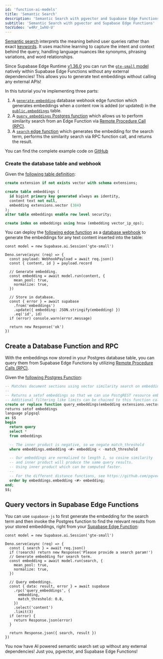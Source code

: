 ```yaml
---
id: 'function-ai-models'
title: 'Semantic Search'
description: 'Semantic Search with pgvector and Supabase Edge Functions'
subtitle: 'Semantic Search with pgvector and Supabase Edge Functions'
tocVideo: 'w4Rr_1whU-U'
---
```


[Semantic search](/docs/guides/ai/semantic-search) interprets the meaning behind user queries rather than exact [keywords](/docs/guides/ai/keyword-search). It uses machine learning to capture the intent and context behind the query, handling language nuances like synonyms, phrasing variations, and word relationships.

Since Supabase Edge Runtime [v1.36.0](https://github.com/supabase/edge-runtime/releases/tag/v1.36.0) you can run the [`gte-small` model](https://huggingface.co/Supabase/gte-small) natively within Supabase Edge Functions without any external dependencies! This allows you to generate text embeddings without calling any external APIs!

In this tutorial you're implementing three parts:

1. A [`generate-embedding`](https://github.com/supabase/supabase/tree/master/examples/ai/edge-functions/supabase/functions/generate-embedding/index.ts) database webhook edge function which generates embeddings when a content row is added (or updated) in the [`public.embeddings`](https://github.com/supabase/supabase/tree/master/examples/ai/edge-functions/supabase/migrations/20240408072601_embeddings.sql) table.
2. A [`query_embeddings` Postgres function](https://github.com/supabase/supabase/tree/master/examples/ai/edge-functions/supabase/migrations/20240410031515_vector-search.sql) which allows us to perform similarity search from an Edge Function via [Remote Procedure Call (RPC)](/docs/guides/database/functions?language=js).
3. A [`search` edge function](https://github.com/supabase/supabase/tree/master/examples/ai/edge-functions/supabase/functions/search/index.ts) which generates the embedding for the search term, performs the similarity search via RPC function call, and returns the result.

You can find the complete example code on [GitHub](https://github.com/supabase/supabase/tree/master/examples/ai/edge-functions)

### Create the database table and webhook

Given the [following table definition](https://github.com/supabase/supabase/blob/master/examples/ai/edge-functions/supabase/migrations/20240408072601_embeddings.sql):

```sql
create extension if not exists vector with schema extensions;

create table embeddings (
  id bigint primary key generated always as identity,
  content text not null,
  embedding extensions.vector (384)
);
alter table embeddings enable row level security;

create index on embeddings using hnsw (embedding vector_ip_ops);
```

You can deploy the [following edge function](https://github.com/supabase/supabase/blob/master/examples/ai/edge-functions/supabase/functions/generate-embedding/index.ts) as a [database webhook](/docs/guides/database/webhooks) to generate the embeddings for any text content inserted into the table:

```tsx
const model = new Supabase.ai.Session('gte-small')

Deno.serve(async (req) => {
  const payload: WebhookPayload = await req.json()
  const { content, id } = payload.record

  // Generate embedding.
  const embedding = await model.run(content, {
    mean_pool: true,
    normalize: true,
  })

  // Store in database.
  const { error } = await supabase
    .from('embeddings')
    .update({ embedding: JSON.stringify(embedding) })
    .eq('id', id)
  if (error) console.warn(error.message)

  return new Response('ok')
})
```

## Create a Database Function and RPC

With the embeddings now stored in your Postgres database table, you can query them from Supabase Edge Functions by utilizing [Remote Procedure Calls (RPC)](/docs/guides/database/functions?language=js).

Given the [following Postgres Function](https://github.com/supabase/supabase/blob/master/examples/ai/edge-functions/supabase/migrations/20240410031515_vector-search.sql):

```sql
-- Matches document sections using vector similarity search on embeddings
--
-- Returns a setof embeddings so that we can use PostgREST resource embeddings (joins with other tables)
-- Additional filtering like limits can be chained to this function call
create or replace function query_embeddings(embedding extensions.vector(384), match_threshold float)
returns setof embeddings
language plpgsql
as $$
begin
  return query
  select *
  from embeddings

  -- The inner product is negative, so we negate match_threshold
  where embeddings.embedding <#> embedding < -match_threshold

  -- Our embeddings are normalized to length 1, so cosine similarity
  -- and inner product will produce the same query results.
  -- Using inner product which can be computed faster.
  --
  -- For the different distance functions, see https://github.com/pgvector/pgvector
  order by embeddings.embedding <#> embedding;
end;
$$;
```

## Query vectors in Supabase Edge Functions

You can use `supabase-js` to first generate the embedding for the search term and then invoke the Postgres function to find the relevant results from your stored embeddings, right from your [Supabase Edge Function](https://github.com/supabase/supabase/blob/master/examples/ai/edge-functions/supabase/functions/search/index.ts):

```tsx
const model = new Supabase.ai.Session('gte-small')

Deno.serve(async (req) => {
  const { search } = await req.json()
  if (!search) return new Response('Please provide a search param!')
  // Generate embedding for search term.
  const embedding = await model.run(search, {
    mean_pool: true,
    normalize: true,
  })

  // Query embeddings.
  const { data: result, error } = await supabase
    .rpc('query_embeddings', {
      embedding,
      match_threshold: 0.8,
    })
    .select('content')
    .limit(3)
  if (error) {
    return Response.json(error)
  }

  return Response.json({ search, result })
})
```

You now have AI powered semantic search set up without any external dependencies! Just you, pgvector, and Supabase Edge Functions!
